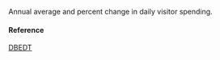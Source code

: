 Annual average and percent change in daily visitor spending.

#### Reference

[DBEDT](http://dbedt.hawaii.gov/economic/databook/db2016/)